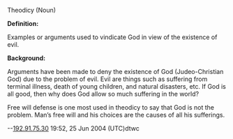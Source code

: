 Theodicy (Noun)


'''Definition:''' 

Examples or arguments used to vindicate God in view of the existence of evil.  


'''Background:''' 

Arguments have been made to deny the existence of God (Judeo-Christian God) due to the problem of evil.  Evil are things such as suffering from terminal illness, death of young children, and natural disasters, etc.  If God is all good, then why does God allow so much suffering in the world?  

Free will defense is one most used in theodicy to say that God is not the problem.  Man’s free will and his choices are the causes of all his sufferings.




--[[User:192.91.75.30|192.91.75.30]] 19:52, 25 Jun 2004 (UTC)dtwc